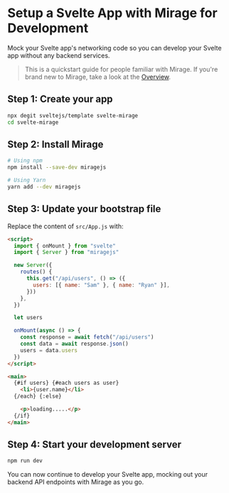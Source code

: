 # Setup a Svelte App with Mirage for Development

Mock your Svelte app's networking code so you can develop your Svelte app without any backend services.

> This is a quickstart guide for people familiar with Mirage. If you're brand new to Mirage, take a look at the [Overview](/docs/getting-started/overview).

## Step 1: Create your app

```bash
npx degit sveltejs/template svelte-mirage
cd svelte-mirage
```

## Step 2: Install Mirage

```bash
# Using npm
npm install --save-dev miragejs

# Using Yarn
yarn add --dev miragejs
```

## Step 3: Update your bootstrap file

Replace the content of `src/App.js` with:

```html
<script>
  import { onMount } from "svelte"
  import { Server } from "miragejs"

  new Server({
    routes() {
      this.get("/api/users", () => ({
        users: [{ name: "Sam" }, { name: "Ryan" }],
      }))
    },
  })

  let users

  onMount(async () => {
    const response = await fetch("/api/users")
    const data = await response.json()
    users = data.users
  })
</script>

<main>
  {#if users} {#each users as user}
    <li>{user.name}</li>
  {/each} {:else}

    <p>loading.....</p>
  {/if}
</main>
```

## Step 4: Start your development server

```bash
npm run dev
```

You can now continue to develop your Svelte app, mocking out your backend API endpoints with Mirage as you go.
